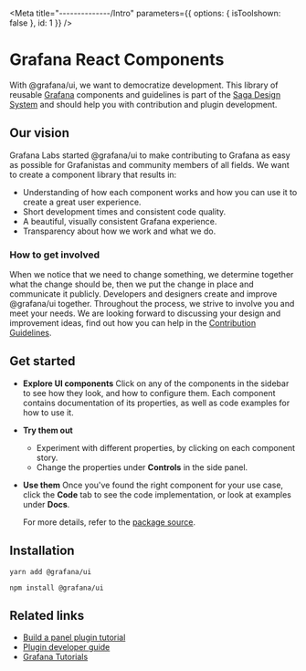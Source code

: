 
<Meta title="--------------/Intro" parameters={{ options: { isToolshown: false }, id: 1 }} />

# Grafana React Components

With @grafana/ui, we want to democratize development. This library of reusable [Grafana](https://github.com/grafana/grafana) components and guidelines is part of the [Saga Design System](https://grafana.com/developers/saga/about/overview) and should help you with contribution and plugin development.

## Our vision

Grafana Labs started @grafana/ui to make contributing to Grafana as easy as possible for Grafanistas and community members of all fields. We want to create a component library that results in:

- Understanding of how each component works and how you can use it to create a great user experience.
- Short development times and consistent code quality.
- A beautiful, visually consistent Grafana experience.
- Transparency about how we work and what we do.

### How to get involved

When we notice that we need to change something, we determine together what the change should be, then we put the change in place and communicate it publicly. Developers and designers create and improve @grafana/ui together. Throughout the process, we strive to involve you and meet your needs. We are looking forward to discussing your design and improvement ideas, find out how you can help in the [Contribution Guidelines](https://grafana.com/developers/saga/contributing).

## Get started

- **Explore UI components**
  Click on any of the components in the sidebar to see how they look, and how to configure them. Each component contains documentation of its properties, as well as code examples for how to use it.
- **Try them out**
  - Experiment with different properties, by clicking on each component story.
  - Change the properties under **Controls** in the side panel.
- **Use them**
  Once you've found the right component for your use case, click the **Code** tab to see the code implementation, or look at examples under **Docs**.

  For more details, refer to the [package source](https://github.com/grafana/grafana/tree/main/packages/grafana-ui).

## Installation

`yarn add @grafana/ui`

`npm install @grafana/ui`

## Related links

- [Build a panel plugin tutorial](https://grafana.com/developers/plugin-tools/tutorials/build-a-panel-plugin)
- [Plugin developer guide](https://grafana.com/developers/plugin-tools/)
- [Grafana Tutorials](https://grafana.com/tutorials/)
